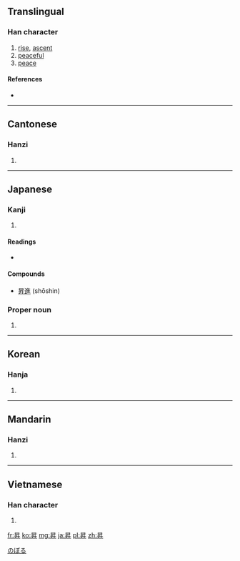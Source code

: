 {{also|升}}
==Translingual==

===Han character===
{{Han char|rn=72|rad=日|as=04|sn=8|four=6044<sub>0</sub>|canj=日竹廿 (AHT)|ids=⿱[[日]][[升]]}}

# [[rise]], [[ascent]]
# [[peaceful]]
# [[peace]]

====References====
* {{Han ref|kx=0491.020|dkj=13794|dj=0852.100|hdz=21490.090|uh=6607|ud=26119|bh=AA40|bd=43584}}

----

==Cantonese==

===Hanzi===
{{yue-hanzi|jyut=|y=sing1}}

# {{defn|lang=yue|sort=日04}}

----

==Japanese==

===Kanji===
{{ja-kanji|grade=c|rs=日04}}

# {{defn|lang=ja|sort=日04}}

====Readings====
* {{ja-readings|on=[[しょう]] (shō)|kun=[[のぼる]] (noboru)}}

====Compounds====
* [[昇進]] (shōshin)

===Proper noun===
{{ja-pos|k|proper|hira=のぼる|rom=Noboru}}

# {{given name|male|lang=ja}}

[[Category:Japanese male given names|のぼる]]

----

==Korean==

===Hanja===
{{ko-hanja|hangeul=승|eumhun=|rv=seung|mr=sŭng|y=sung}}

# {{defn|lang=ko|sort=日04}}

----

==Mandarin==

===Hanzi===
{{cmn-hanzi|pin=[[mǐn]] ([[min3]]), [[shēng]] ([[sheng1]])|wg=min<sup>3</sup>, sheng<sup>1</sup>}}

# {{defn|lang=cmn|sort=日04}}

----

==Vietnamese==

===Han character===
{{vi-hantu|[[thăng]]|rs=日04}}

# {{defn|lang=vi|sort=日04}}

[[fr:昇]]
[[ko:昇]]
[[mg:昇]]
[[ja:昇]]
[[pl:昇]]
[[zh:昇]]